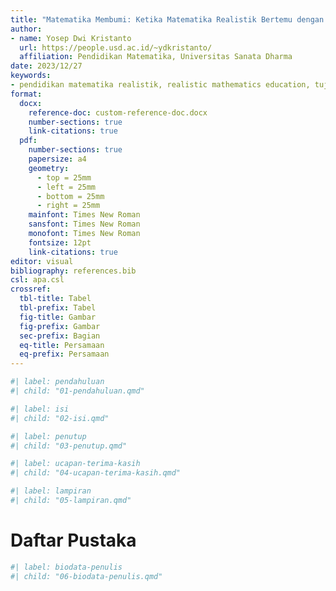 ```yaml
---
title: "Matematika Membumi: Ketika Matematika Realistik Bertemu dengan Permasalahan Planet Bumi dan Teknologi"
author:
- name: Yosep Dwi Kristanto
  url: https://people.usd.ac.id/~ydkristanto/
  affiliation: Pendidikan Matematika, Universitas Sanata Dharma
date: 2023/12/27
keywords: 
- pendidikan matematika realistik, realistic mathematics education, tujuan pembangunan berkelanjutan, sustainable development goals, perubahan iklim, climate change, pemanasan global, global warming, teknologi, Desmos
format:
  docx:
    reference-doc: custom-reference-doc.docx
    number-sections: true
    link-citations: true
  pdf:
    number-sections: true
    papersize: a4
    geometry: 
      - top = 25mm
      - left = 25mm
      - bottom = 25mm
      - right = 25mm
    mainfont: Times New Roman
    sansfont: Times New Roman
    monofont: Times New Roman
    fontsize: 12pt
    link-citations: true
editor: visual
bibliography: references.bib
csl: apa.csl
crossref: 
  tbl-title: Tabel
  tbl-prefix: Tabel
  fig-title: Gambar
  fig-prefix: Gambar
  sec-prefix: Bagian
  eq-title: Persamaan
  eq-prefix: Persamaan
---
```


```r
#| label: pendahuluan
#| child: "01-pendahuluan.qmd"
```

```r
#| label: isi
#| child: "02-isi.qmd"
```

```r
#| label: penutup
#| child: "03-penutup.qmd"
```

```r
#| label: ucapan-terima-kasih
#| child: "04-ucapan-terima-kasih.qmd"
```

```r
#| label: lampiran
#| child: "05-lampiran.qmd"
```

# Daftar Pustaka

::: {#refs}
:::

```r
#| label: biodata-penulis
#| child: "06-biodata-penulis.qmd"
```
